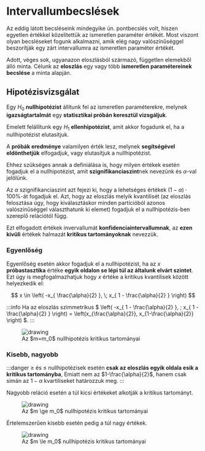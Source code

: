 # Intervallumbecslések

Az eddig látott becsléseink mindegyike ún. pontbecslés volt, hiszen egyetlen értékkel közelítettük az ismeretlen
paraméter értékét. Most viszont olyan becsléseket fogunk alkalmazni, amik elég nagy valószínűséggel beszorítják egy zárt
intervallumra az ismeretlen paraméter értékét.

Adott, véges sok, ugyanazon eloszlásból származó, független elemekből álló minta. Célunk az **eloszlás** egy vagy több
**ismeretlen paramétereinek becslése** a minta alapján.

## Hipotézisvizsgálat

Egy $H_0$ **nullhipotézist** állítunk fel az ismeretlen paraméterekre, melynek **igazságtartalmát** egy **statisztikai
próbán keresztül vizsgáljuk**.

Emelett felállítunk egy $H_1$ **ellenhipotézist**, amit akkor fogadunk el, ha a nullhipotézist elutasítjuk.

A **próbák eredménye** valamilyen érték lesz, melynek **segítségével eldönthetjük** elfogadjuk, vagy elutasítjuk a
nullhipotézist.

Ehhez szükséges annak a definiálása is, hogy milyen értékek esetén fogadjuk el a nullhipotézist, amit 
**szignifikanciaszint**nek nevezünk és $\alpha$-val jelölünk.

Az $\alpha$ szignifikanciaszint azt fejezi ki, hogy a lehetséges értékek $(1-\alpha) \cdot 100\%$-át fogadjuk el. Azt,
hogy az eloszlás melyik kvantilisét (az eloszlás felosztása úgy, hogy kiválasztáskor minden partícióból azonos
valószínűséggel választhatunk ki elemet) fogadjuk el a nullhipotézis-ben szereplő relációtól függ.

Ezt elfogadott értékek invervallumát **konfidenciaintervallumnak**, az **ezen kívüli** értékek halmazát
**kritikus tartományoknak** nevezzük.

### Egyenlőség

Egyenlőség esetén akkor fogadjuk el a nullhipotézist, ha az $x$ **próbastasztika** értéke **egyik oldalon se lépi túl az
általunk elvárt szintet**. Ezt úgy is megfogalmazhatjuk hogy $x$ értéke a kritikus kvantilisek között
helyezkedik el:

$$
x \in \left( -x_{ \frac{\alpha}{2} }, \;  x_{ 1 - \frac{\alpha}{2} } \right)
$$

:::info
Ha az eloszlás szimmetrikus
$
\left( -x_{ 1 - \frac{\alpha}{2} }, \;  x_{ 1 - \frac{\alpha}{2} } \right) =
\left(x_{\frac{\alpha}{2}},  x_{1-\frac{\alpha}{2}} \right)
$.
:::

<figure>
    <img src="/img/probstat/u_test_equality.svg" alt="drawing"/>
    <figcaption>Az $m=m_0$ nullhipotézis kritikus tartományai </figcaption>
</figure>


### Kisebb, nagyobb

:::danger
$\ge$ és $\le$ nullhipotézisek esetén **csak az eloszlás egyik oldala esik a kritikus tartományba**, Emiatt nem az
$1-\frac{\alpha}{2}$, hanem csak simán az $1-\alpha$ kvartiliseket határozzuk meg.
:::

Nagyobb reláció esetén a túl kicsi értékeket alkotják a kritikus tartományt.

<figure>
    <img src="/img/probstat/u_test_greater.svg" alt="drawing"/>
    <figcaption>Az $m \ge m_0$ nullhipotézis kritikus tartományai </figcaption>
</figure>

Értelemszerűen kisebb esetén pedig a túl nagy értékek.

<figure>
    <img src="/img/probstat/u_test_less.svg" alt="drawing"/>
    <figcaption>Az $m \le m_0$ nullhipotézis kritikus tartományai </figcaption>
</figure>
